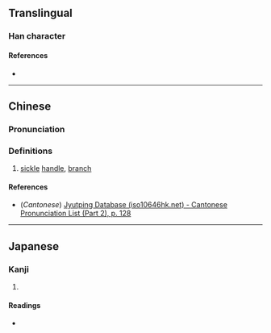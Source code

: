 {{character info/new}}
{{character info|0x2F8E4}}
==Translingual==

===Han character===
{{Han char|rn=75|rad=木|as=07|sn=11|four=|canj=DHAP|ids=⿰木皀}}

====References====
* {{Han ref|kx=0528.200|dkj=14840|dj=0917.080|hdz=21216.050|uh=688E|ud=26766}}

----

==Chinese==
{{zh-forms}}

===Pronunciation===
{{zh-pron
|m=āo
|c=au1,ngau1
|mc=y
|oc=y
|ma=
|cat=n
}}

===Definitions===
{{zh-hanzi}}

# [[sickle]] [[handle]], [[branch]]

====References====
* (''Cantonese'') [http://www.iso10646hk.net/jp/document/download.jsp Jyutping Database (iso10646hk.net) - Cantonese Pronunciation List (Part 2), p. 128]

----

==Japanese==

===Kanji===
{{ja-kanji|grade=|rs=木07}}

# {{defn|lang=ja|sort=木07}}

====Readings====
* {{ja-readings|on=[[おう]] (ō), [[ゆう]] (yū), [[よう]] (yō)|kun=[[かまのえ]] (kamanoe), [[えだ]] (eda)}}